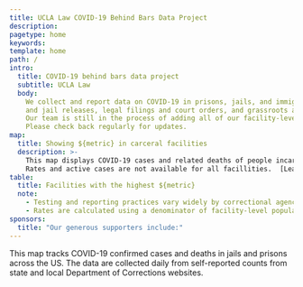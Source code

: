 ```yaml
---
title: UCLA Law COVID-19 Behind Bars Data Project
description:
pagetype: home
keywords:
template: home
path: /
intro:
  title: COVID-19 behind bars data project
  subtitle: UCLA Law
  body:
    We collect and report data on COVID-19 in prisons, jails, and immigration detention centers, as well as pandemic-related prison
    and jail releases, legal filings and court orders, and grassroots and community organizing efforts.
    Our team is still in the process of adding all of our facility-level data to the national and state maps.
    Please check back regularly for updates.
map:
  title: Showing ${metric} in carceral facilities
  description: >-
    This map displays COVID-19 cases and related deaths of people incarcerated in prisons and jails across the US. Click on a state to access more data.  
    Rates and active cases are not available for all facillities.  [Learn why]('/methods#which-prisons-and-jails-are-reporting-facility-level-data')
table:
  title: Facilities with the highest ${metric}
  note:
    - Testing and reporting practices vary widely by correctional agency. True case and mortality counts are likely higher and may be significantly higher than reported.
    - Rates are calculated using a denominator of facility-level population as of February 2020. See our methodology to learn more about why we chose this approach.
sponsors:
  title: "Our generous supporters include:"
---
```


This map tracks COVID-19 confirmed cases and deaths in jails and prisons across the US. The data are collected daily from self-reported counts from state and local Department of Corrections websites.
